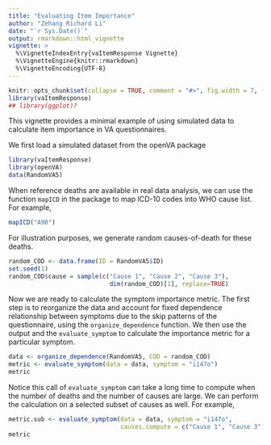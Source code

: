 ```yaml
---
title: "Evaluating Item Importance"
author: "Zehang Richard Li"
date: "`r Sys.Date()`"
output: rmarkdown::html_vignette
vignette: >
  %\VignetteIndexEntry{vaItemResponse Vignette}
  %\VignetteEngine{knitr::rmarkdown}
  %\VignetteEncoding{UTF-8}
---
```



```r
knitr::opts_chunk$set(collapse = TRUE, comment = "#>", fig.width = 7, fig.height = 7, fig.align = "center")
library(vaItemResponse)
## library(ggplot)?
```

This vignette provides a minimal example of using simulated data to calculate item importance in VA questionnaires.

We first load a simulated dataset from the openVA package

```r
library(vaItemResponse)
library(openVA)
data(RandomVA5)
```

When reference deaths are available in real data analysis, we can use the function `mapICD` in the package to map ICD-10 codes into WHO cause list. For example, 
```r
mapICD("A90")
```

For illustration purposes, we generate random causes-of-death for these deaths.

```r
random_COD <- data.frame(ID = RandomVA5$ID)
set.seed(1)
random_COD$cause = sample(c("Cause 1", "Cause 2", "Cause 3"), 
							dim(random_COD)[1], replace=TRUE)
```


Now we are ready to calculate the symptom importance metric. The first step is to reorganize the data and account for fixed dependence relationship between symptoms due to the skip patterns of the questionnaire, using the `organize_dependence` function. We then use the output and the `evaluate_symptom` to calculate the importance metric for a particular symptom.


```r
data <- organize_dependence(RandomVA5, COD = random_COD)
metric <- evaluate_symptom(data = data, symptom = "i147o")
metric
```

Notice this call of `evaluate_symptom` can take a long time to compute when the number of deaths and the number of causes are large. We can perform the calculation on a selected subset of causes as well. For example, 

```r
metric.sub <- evaluate_symptom(data = data, symptom = "i147o", 
							   causes.compute = c("Cause 1", "Cause 3"))
metric
```
